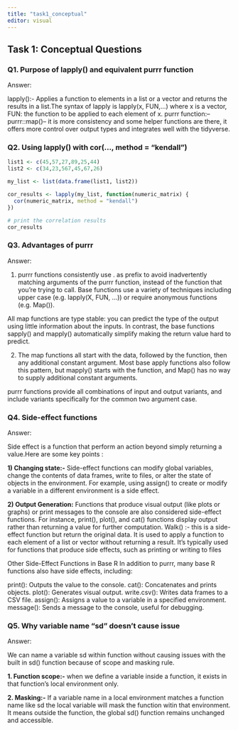 ```yaml
---
title: "task1_conceptual"
editor: visual
---
```


## Task 1: Conceptual Questions

### Q1. Purpose of lapply() and equivalent purrr function

Answer:

lapply():- Applies a function to elements in a list or a vector and returns the results in a list.The syntax of lapply is lapply(x, FUN,...) where x is a vector, FUN: the function to be applied to each element of x. purrr function:-- purrr::map()-- it is more consistency and some helper functions are there, it offers more control over output types and integrates well with the tidyverse.

### Q2. Using lapply() with cor(..., method = "kendall")

```r
list1 <- c(45,57,27,89,25,44)
list2 <- c(34,23,567,45,67,26)

my_list <- list(data.frame(list1, list2))

cor_results <- lapply(my_list, function(numeric_matrix) {
  cor(numeric_matrix, method = "kendall")
})

# print the correlation results
cor_results
```

### Q3. Advantages of purrr

Answer:

1)  purrr functions consistently use . as prefix to avoid inadvertently matching arguments of the purrr function, instead of the function that you’re trying to call. Base functions use a variety of techniques including upper case (e.g. lapply(X, FUN, ...)) or require anonymous functions (e.g. Map()).

All map functions are type stable: you can predict the type of the output using little information about the inputs. In contrast, the base functions sapply() and mapply() automatically simplify making the return value hard to predict.

2)  The map functions all start with the data, followed by the function, then any additional constant argument. Most base apply functions also follow this pattern, but mapply() starts with the function, and Map() has no way to supply additional constant arguments.

purrr functions provide all combinations of input and output variants, and include variants specifically for the common two argument case.

### Q4. Side-effect functions

Answer:

Side effect is a function that perform an action beyond simply returning a value.Here are some key points :

**1) Changing state:-** Side-effect functions can modify global variables, change the contents of data frames, write to files, or alter the state of objects in the environment. For example, using assign() to create or modify a variable in a different environment is a side effect.

**2) Output Generation:** Functions that produce visual output (like plots or graphs) or print messages to the console are also considered side-effect functions. For instance, print(), plot(), and cat() functions display output rather than returning a value for further computation. Walk() :- this is a side- effect function but return the original data. It is used to apply a function to each element of a list or vector without returning a result. It’s typically used for functions that produce side effects, such as printing or writing to files

Other Side-Effect Functions in Base R In addition to purrr, many base R functions also have side effects, including:

print(): Outputs the value to the console. cat(): Concatenates and prints objects. plot(): Generates visual output. write.csv(): Writes data frames to a CSV file. assign(): Assigns a value to a variable in a specified environment. message(): Sends a message to the console, useful for debugging.

### Q5. Why variable name "sd" doesn't cause issue

Answer:

We can name a variable sd within function without causing issues with the built in sd() function because of scope and masking rule.

**1. Function scope:-** when we define a variable inside a function, it exists in that function's local environment only.

**2. Masking:-** If a variable name in a local environment matches a function name like sd the local variable will mask the function witin that environment. It means outside the function, the global sd() function remains unchanged and accessible.
